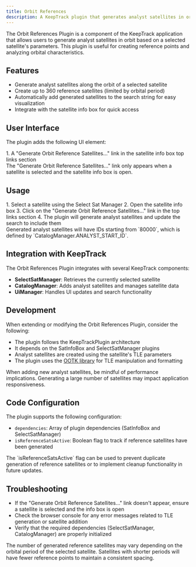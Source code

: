 ```yaml
---
title: Orbit References
description: A KeepTrack plugin that generates analyst satellites in orbit for reference and analysis purposes.
---
```



The Orbit References Plugin is a component of the KeepTrack application that allows users to generate analyst satellites in orbit based on a selected satellite's parameters. This plugin is useful for creating reference points and analyzing orbital characteristics.

## Features

- Generate analyst satellites along the orbit of a selected satellite
- Create up to 360 reference satellites (limited by orbital period)
- Automatically add generated satellites to the search string for easy visualization
- Integrate with the satellite info box for quick access

## User Interface

The plugin adds the following UI element:

<Steps>
1. A "Generate Orbit Reference Satellites..." link in the satellite info box top links section
</Steps>

<Aside>
  The "Generate Orbit Reference Satellites..." link only appears when a satellite is selected and the satellite info box is open.
</Aside>

## Usage

<Steps>
1. Select a satellite using the Select Sat Manager
2. Open the satellite info box
3. Click on the "Generate Orbit Reference Satellites..." link in the top links section
4. The plugin will generate analyst satellites and update the search to include them
</Steps>

<Aside type="tip">
  Generated analyst satellites will have IDs starting from `80000`, which is defined by `CatalogManager.ANALYST_START_ID`.
</Aside>

## Integration with KeepTrack

The Orbit References Plugin integrates with several KeepTrack components:

- **SelectSatManager**: Retrieves the currently selected satellite
- **CatalogManager**: Adds analyst satellites and manages satellite data
- **UiManager**: Handles UI updates and search functionality

## Development

When extending or modifying the Orbit References Plugin, consider the following:

- The plugin follows the KeepTrackPlugin architecture
- It depends on the SatInfoBox and SelectSatManager plugins
- Analyst satellites are created using the satellite's TLE parameters
- The plugin uses the [OOTK library](https://github.com/thkruz/ootk) for TLE manipulation and formatting

<Aside type="caution">
  When adding new analyst satellites, be mindful of performance implications. Generating a large number of satellites may impact application responsiveness.
</Aside>

## Code Configuration

The plugin supports the following configuration:

- `dependencies`: Array of plugin dependencies (SatInfoBox and SelectSatManager)
- `isReferenceSatsActive`: Boolean flag to track if reference satellites have been generated

<Aside>
  The `isReferenceSatsActive` flag can be used to prevent duplicate generation of reference satellites or to implement cleanup functionality in future updates.
</Aside>

## Troubleshooting

- If the "Generate Orbit Reference Satellites..." link doesn't appear, ensure a satellite is selected and the info box is open
- Check the browser console for any error messages related to TLE generation or satellite addition
- Verify that the required dependencies (SelectSatManager, CatalogManager) are properly initialized

<Aside type="note">
  The number of generated reference satellites may vary depending on the orbital period of the selected satellite. Satellites with shorter periods will have fewer reference points to maintain a consistent spacing.
</Aside>